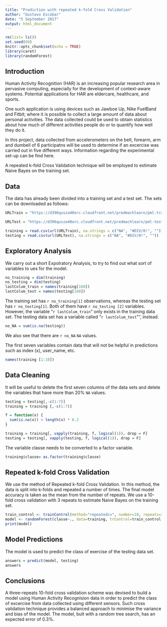 ```yaml
---
title: "Prediction with repeated k-fold Cross Validation"
author: "Gustavo Escobar"
date: "5 September 2017"
output: html_document
---
```


```r
rm(list= ls())
set.seed(69)
knitr::opts_chunk$set(echo = TRUE)
library(caret)
library(randomForest)
```

## Introduction
Human Activity Recognition (HAR) is an increasing popular research area in pervasive computing, especially for the development of context-aware systems. Potential applications for HAR are eldercare, healthcare, and sports. 

One such application is using devices such as Jawboe Up, Nike FuelBand and Fitbit; where it is possible to collect a large amount of data about personal activities.  The data collected could be used to obtain statistics about how much of different activities people do or to quantify how well they do it. 

In this project, data collected from accelerometers on the belt, forearm, arm and dumbell of 6 participatns will be used to determine if an excercise was carried out in five different ways. Information regarding the experimental set-up can be find here.

A repeated k-fold Cross Validation technique will be employed to estimate Naive Bayes on the training set.

## Data
 The data has already been divided into a training set and a test set. The sets can be downloaded as follows:

```r

URLTrain = "https://d396qusza40orc.cloudfront.net/predmachlearn/pml-training.csv"

URLTest = "https://d396qusza40orc.cloudfront.net/predmachlearn/pml-testing.csv"

training = read.csv(url(URLTrain), na.strings = c("NA", "#DIV/0!", ""))
testing = read.csv(url(URLTest), na.strings = c("NA", "#DIV/0!", ""))

```
 
## Exploratory Analysis

We carry out a short Expolratory Analysis, to try to find out what sort of variables to ues for the model.

```r
no_training = dim(training)
no_testing = dim(testing)
lastColum_train = names(training[160])
lastColum_test = names(testing[160])
```

The training set has `r no_training[1]` observations,  whereas the testing set has `r no_testing[1]`. Both of them have `r no_testing [2]` variables. However, the variable "`r lastColum_train`" only exists in the training data set. The testing data set has a variable called "`r lastColum_test`"", instead.


```r
no_NA = sum(is.na(testing))
```

We also see that there are `r no_NA` `NA` values.

The first seven variables contain data that will not be helpful in predictions such as index (x), user_name, etc.

``` r
names(training [1:10])
```



## Data Cleaning

It will be useful to delete the first seven columns of the data sets and delete the variables that have more than 20% `NA` values.

``` r
testing = testing[,-c(1:7)]
training = training [,-c(1:7)]

f = function(x) { 
  sum(is.na(x)) < length(x) * 0.2
}

training = training[, vapply(training, f, logical(1)), drop = F]
testing = testing[, vapply(testing, f, logical(1)), drop = F]

```

The variable classe needs to be converted to a factor variable.
``` r
training$classe= as.factor(training$classe)
```



## Repeated k-fold Cross Validation
We use the method of Repeated k-fold Cross Validation. In this method, the data is split into k-folds and repeated a number of times. The final model accuracy is taken as the mean from the number of repeats. We use a 10-fold cross validation with 3 repeats to estimate Naive Bayes on the training set.

``` r

train_control <- trainControl(method="repeatedcv", number=10, repeats=3)
model <- randomForest(classe~., data=training, trControl=train_control, method="class")
print(model)
```

## Model Predictions
The model is used to predict the class of exercise of the testing data set.

``` r
answers = predict(model, testing)
answers
```

## Conclusions
A three-repeats 10-fold cross validation scheme was devised to build a model using Human Activity Recognision data in order to predict the class of excercise from data collected using different sensors. Such cross validation technique provides a balanced approach to minimise the variance and bias of the model.
The model, bult with a random tree search, has an expected error of 0.3%.


 
 
